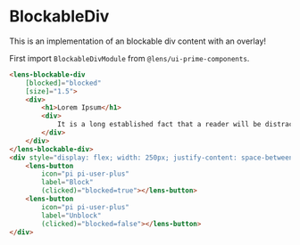 
<Meta
    title={meta.title}
    component={meta.component}
    decorators={meta.decorators}
    argTypes={meta.argTypes} />

# BlockableDiv

This is an implementation of an blockable div content with an overlay!

<Story story={Default} />

First import `BlockableDivModule` from `@lens/ui-prime-components`.

```html
<lens-blockable-div
	[blocked]="blocked"
	[size]="1.5">
	<div>
		<h1>Lorem Ipsum</h1>
		<div>
			It is a long established fact that a reader will be distracted by the readable content of a page when looking at its layout. The point of using Lorem Ipsum is that it has a more-or-less normal distribution of letters, as opposed to using 'Content here, content here', making it look like readable English. Many desktop publishing packages and web page editors now use Lorem Ipsum as their default model text, and a search for 'lorem ipsum' will uncover many web sites still in their infancy. Various versions have evolved over the years, sometimes by accident, sometimes on purpose (injected humour and the like).
		</div>
	</div>
</lens-blockable-div>
<div style="display: flex; width: 250px; justify-content: space-between;">
	<lens-button
		icon="pi pi-user-plus"
		label="Block"
		(clicked)="blocked=true"></lens-button>
	<lens-button
		icon="pi pi-user-plus"
		label="Unblock"
		(clicked)="blocked=false"></lens-button>
</div>
```
